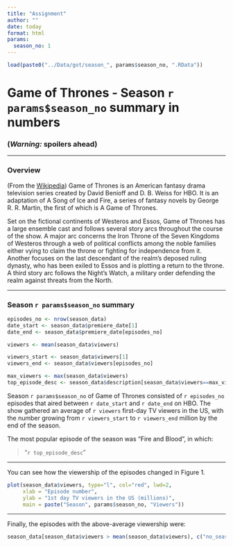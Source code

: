 ```yaml
---
title: "Assignment"
author: ""
date: today
format: html
params:
  season_no: 1
---
```


```r
load(paste0("../Data/got/season_", params$season_no, ".RData"))
```

# Game of Thrones - Season `r params$season_no` summary in numbers

### __(*Warning:* spoilers ahead)__

***

### Overview

(From the [Wikipedia](https://en.wikipedia.org/wiki/Game_of_Thrones#Premise)) Game of Thrones is an American fantasy drama television series created by David Benioff and D. B. Weiss for HBO. It is an adaptation of A Song of Ice and Fire, a series of fantasy novels by George R. R. Martin, the first of which is A Game of Thrones.

Set on the fictional continents of Westeros and Essos, Game of Thrones has a large ensemble cast and follows several story arcs throughout the course of the show. A major arc concerns the Iron Throne of the Seven Kingdoms of Westeros through a web of political conflicts among the noble families either vying to claim the throne or fighting for independence from it. Another focuses on the last descendant of the realm's deposed ruling dynasty, who has been exiled to Essos and is plotting a return to the throne. A third story arc follows the Night's Watch, a military order defending the realm against threats from the North.

***

### Season `r params$season_no` summary

```r
episodes_no <- nrow(season_data)
date_start <- season_data$premiere_date[1]
date_end <- season_data$premiere_date[episodes_no]

viewers <- mean(season_data$viewers)

viewers_start <- season_data$viewers[1]
viewers_end <- season_data$viewers[episodes_no]

max_viewers <- max(season_data$viewers)
top_episode_desc <- season_data$description[season_data$viewers==max_viewers]

```

Season `r params$season_no` of Game of Thrones consisted of `r episodes_no` episodes that aired between `r date_start` and `r date_end` on HBO. The show gathered an average of `r viewers` first-day TV viewers in the US, with the number growing from `r viewers_start` to `r viewers_end` million by the end of the season.

The most popular episode of the season was "Fire and Blood", in which:

> "`r top_episode_desc`"

***

You can see how the viewership of the episodes changed in Figure 1.

```r
plot(season_data$viewers, type="l", col="red", lwd=2, 
     xlab = "Episode number", 
     ylab = "1st day TV viewers in the US (millions)",
     main = paste("Season", params$season_no, "Viewers"))
```

***

Finally, the episodes with the above-average viewership were:

```r
season_data[season_data$viewers > mean(season_data$viewers), c("no_season", "title", "directed_by")]
```